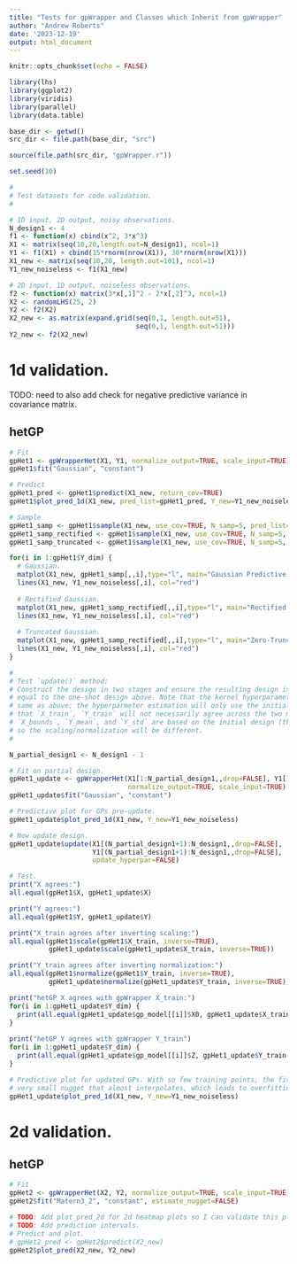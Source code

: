 ```yaml
---
title: "Tests for gpWrapper and Classes which Inherit from gpWrapper"
author: "Andrew Roberts"
date: '2023-12-19'
output: html_document
---
```



```r
knitr::opts_chunk$set(echo = FALSE)

library(lhs)
library(ggplot2)
library(viridis)
library(parallel)
library(data.table)

base_dir <- getwd()
src_dir <- file.path(base_dir, "src")

source(file.path(src_dir, "gpWrapper.r"))
```

```r
set.seed(10)
```


```r
#
# Test datasets for code validation. 
#

# 1D input, 2D output, noisy observations. 
N_design1 <- 4
f1 <- function(x) cbind(x^2, 3*x^3)
X1 <- matrix(seq(10,20,length.out=N_design1), ncol=1)
Y1 <- f1(X1) + cbind(15*rnorm(nrow(X1)), 30*rnorm(nrow(X1)))
X1_new <- matrix(seq(10,20, length.out=101), ncol=1)
Y1_new_noiseless <- f1(X1_new)

# 2D input, 1D output, noiseless observations. 
f2 <- function(x) matrix(3*x[,1]^2 - 2*x[,2]^3, ncol=1)
X2 <- randomLHS(25, 2)
Y2 <- f2(X2)
X2_new <- as.matrix(expand.grid(seq(0,1, length.out=51), 
                                seq(0,1, length.out=51)))
Y2_new <- f2(X2_new)
```


# 1d validation. 

TODO: need to also add check for negative predictive variance in covariance matrix. 

## hetGP
```r
# Fit
gpHet1 <- gpWrapperHet(X1, Y1, normalize_output=TRUE, scale_input=TRUE)
gpHet1$fit("Gaussian", "constant")
```

```r
# Predict 
gpHet1_pred <- gpHet1$predict(X1_new, return_cov=TRUE)
gpHet1$plot_pred_1d(X1_new, pred_list=gpHet1_pred, Y_new=Y1_new_noiseless)
```


```r
# Sample 
gpHet1_samp <- gpHet1$sample(X1_new, use_cov=TRUE, N_samp=5, pred_list=gpHet1_pred)
gpHet1_samp_rectified <- gpHet1$sample(X1_new, use_cov=TRUE, N_samp=5, pred_list=gpHet1_pred, adjustment="rectified")
gpHet1_samp_truncated <- gpHet1$sample(X1_new, use_cov=TRUE, N_samp=5, pred_list=gpHet1_pred, adjustment="truncated") # Stability issues when there is little noise. 

for(i in 1:gpHet1$Y_dim) {
  # Gaussian.
  matplot(X1_new, gpHet1_samp[,,i],type="l", main="Gaussian Predictive Samples.")
  lines(X1_new, Y1_new_noiseless[,i], col="red")
  
  # Rectified Gaussian. 
  matplot(X1_new, gpHet1_samp_rectified[,,i],type="l", main="Rectified Gaussian Predictive Samples.")
  lines(X1_new, Y1_new_noiseless[,i], col="red")
  
  # Truncated Gaussian. 
  matplot(X1_new, gpHet1_samp_rectified[,,i],type="l", main="Zero-Truncated Gaussian Predictive Samples.")
  lines(X1_new, Y1_new_noiseless[,i], col="red")
}
```

```r
#
# Test `update()` method: 
# Construct the design in two stages and ensure the resulting design is 
# equal to the one-shot design above. Note that the kernel hyperparameters will not be the 
# same as above; the hyperparmeter estimation will only use the initial design. Note also 
# that `X_train`, `Y_train` will not necessarily agree across the two methods since 
# `X_bounds`, `Y_mean`, and `Y_std` are based on the initial design (they are not updated), 
# so the scaling/normalization will be different. 
#

N_partial_design1 <- N_design1 - 1

# Fit on partial design. 
gpHet1_update <- gpWrapperHet(X1[1:N_partial_design1,,drop=FALSE], Y1[1:N_partial_design1,,drop=FALSE], 
                              normalize_output=TRUE, scale_input=TRUE)
gpHet1_update$fit("Gaussian", "constant")

# Predictive plot for GPs pre-update. 
gpHet1_update$plot_pred_1d(X1_new, Y_new=Y1_new_noiseless)

# Now update design. 
gpHet1_update$update(X1[(N_partial_design1+1):N_design1,,drop=FALSE], 
                     Y1[(N_partial_design1+1):N_design1,,drop=FALSE],
                     update_hyperpar=FALSE)

# Test. 
print("X agrees:")
all.equal(gpHet1$X, gpHet1_update$X)

print("Y agrees:")
all.equal(gpHet1$Y, gpHet1_update$Y)

print("X_train agrees after inverting scaling:")
all.equal(gpHet1$scale(gpHet1$X_train, inverse=TRUE), 
          gpHet1_update$scale(gpHet1_update$X_train, inverse=TRUE))

print("Y_train agrees after inverting normalization:")
all.equal(gpHet1$normalize(gpHet1$Y_train, inverse=TRUE), 
          gpHet1_update$normalize(gpHet1_update$Y_train, inverse=TRUE))

print("hetGP X agrees with gpWrapper X_train:")
for(i in 1:gpHet1_update$Y_dim) {
  print(all.equal(gpHet1_update$gp_model[[i]]$X0, gpHet1_update$X_train))
}
  
print("hetGP Y agrees with gpWrapper Y_train")
for(i in 1:gpHet1_update$Y_dim) {
  print(all.equal(gpHet1_update$gp_model[[i]]$Z, gpHet1_update$Y_train[,i]))
}

# Predictive plot for updated GPs. With so few training points, the fit often yields a 
# very small nugget that almost interpolates, which leads to overfitting. 
gpHet1_update$plot_pred_1d(X1_new, Y_new=Y1_new_noiseless)
```




# 2d validation. 

## hetGP
```r
# Fit
gpHet2 <- gpWrapperHet(X2, Y2, normalize_output=TRUE, scale_input=TRUE)
gpHet2$fit("Matern3_2", "constant", estimate_nugget=FALSE)
```

```r
# TODO: Add plot_pred_2d for 2d heatmap plots so I can validate this plot. 
# TODO: Add prediction intervals. 
# Predict and plot. 
# gpHet2_pred <- gpHet2$predict(X2_new)
gpHet2$plot_pred(X2_new, Y2_new)
```






